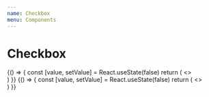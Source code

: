 ```yaml
---
name: Checkbox
menu: Components
---
```



# Checkbox

<Playground>
  {() => {
    const [value, setValue] = React.useState(false)
    return (
      <>
        <div>
          <Checkbox
            value={value}
            size="15px"
            onChange={setValue}
            title="Click me!"
          />
          <Checkbox
            value={value}
            size="24px"
            onChange={setValue}
            title="Click me!"
          />
          <Checkbox
            value={value}
            size="32px"
            onChange={setValue}
            title="Click me!"
          />
          <Checkbox
            value={value}
            size="40px"
            onChange={setValue}
            title="Click me!"
          />
        </div>
        <div>
          <Checkbox
            value={value}
            variant="radio"
            size="15px"
            onChange={setValue}
            title="Click me!"
          />
          <Checkbox
            value={value}
            variant="radio"
            size="24px"
            onChange={setValue}
            title="Click me!"
          />
          <Checkbox
            value={value}
            variant="radio"
            size="32px"
            onChange={setValue}
            title="Click me!"
          />
          <Checkbox
            value={value}
            variant="radio"
            size="40px"
            onChange={setValue}
            title="Click me!"
          />
        </div>
        <div>
          <Checkbox
            value={value}
            variant="toggle"
            size="15px"
            onChange={setValue}
            title="Click me!"
          />
          <Checkbox
            value={value}
            variant="toggle"
            size="24px"
            onChange={setValue}
            title="Click me!"
          />
          <Checkbox
            value={value}
            variant="toggle"
            size="32px"
            onChange={setValue}
            title="Click me!"
          />
          <Checkbox
            value={value}
            variant="toggle"
            size="40px"
            onChange={setValue}
            title="Click me!"
          />
        </div>
      </>
    )
  }}
</Playground>

<Playground>
  {() => {
    const [value, setValue] = React.useState(false)
    return (
      <>
        <div>
          <Checkbox value={value} size="24px" onChange={setValue} />
          <Checkbox value={!value} size="24px" onChange={setValue} />
        </div>
        <div>
          <Checkbox value={value} size="24px" onChange={setValue} />
          <Checkbox value={!value} size="24px" onChange={setValue} />
        </div>
      </>
    )
  }}
</Playground>

<Props of={Checkbox} />
